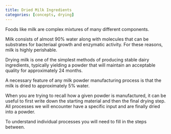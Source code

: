 ```yaml
---
title: Dried Milk Ingredients
categories: [concepts, drying]
---
```


Foods like milk are complex mixtures of many different components.

Milk consists of almost 90% water along with molecules that can be substrates
for bacteriaal growth and enzymatic activity. For these reasons, milk is highly
perishable.

Drying milk is one of the simplest methods of producing stable dairy
ingredients, typically yielding a powder that will maintain an acceptable 
quality for approximately 24 months.

A necessary feature of any milk powder manufacturing process is that the
milk is dried to approximately 5% water.

When you are trying to recall how a given powder is manufactured, 
it can be useful to first write down the starting material and
then the final drying step.
All processes we will encounter have a specific input and
are finally dried into a powder.

To understand individual processes you will need to fill in
the steps between.
